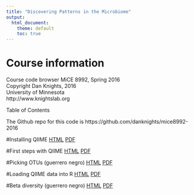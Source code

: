 ```yaml
---
title: "Discovering Patterns in the Microbiome"
output:
  html_document:
    theme: default
    toc: true
---
```


# Course information
Course code browser
MiCE 8992, Spring 2016  
Copyright Dan Knights, 2016  
University of Minnesota  
http://www.knightslab.org

Table of Contents

The Github repo for this code is https://github.com/danknights/mice8992-2016

#Installing QIIME
[HTML](installing.qiime.html)   [PDF](installing.qiime.pdf)   

#First steps with QIIME
[HTML](first.steps.with.qiime.html)   [PDF](first.steps.with.qiime.pdf)   

#Picking OTUs (guerrero negro)
[HTML](../data/guerreronegro/OTU.picking.html)   [PDF](../data/guerreronegro/OTU.picking.pdf)  

#Loading QIIME data into R
[HTML](loading.data.into.R.html)   [PDF](loading.data.into.R.pdf)   

#Beta diversity (guerrero negro)
[HTML](../data/guerreronegro/beta.diversity.html)   [PDF](../data/guerreronegro/beta.diversity.pdf)  


